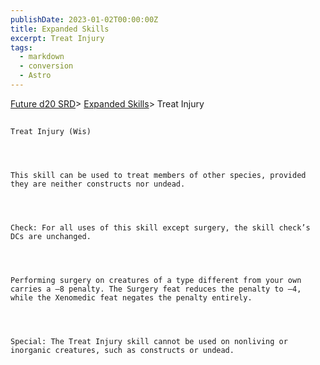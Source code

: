 ```yaml
---
publishDate: 2023-01-02T00:00:00Z
title: Expanded Skills
excerpt: Treat Injury
tags:
  - markdown
  - conversion
  - Astro
---
```







[Future d20 SRD](/#futureD20)> [Expanded Skills](future-d20-srd-expanded-skills-index)> Treat Injury
    




## 
    Treat Injury (Wis)
   



    This skill can be used to treat members of other species, provided they are neither constructs nor undead.
   



    Check: For all uses of this skill except surgery, the skill check’s DCs are unchanged.
   



    Performing surgery on creatures of a type different from your own carries a –8 penalty. The Surgery feat reduces the penalty to –4, while the Xenomedic feat negates the penalty entirely.
   



    Special: The Treat Injury skill cannot be used on nonliving or inorganic creatures, such as constructs or undead.
   





